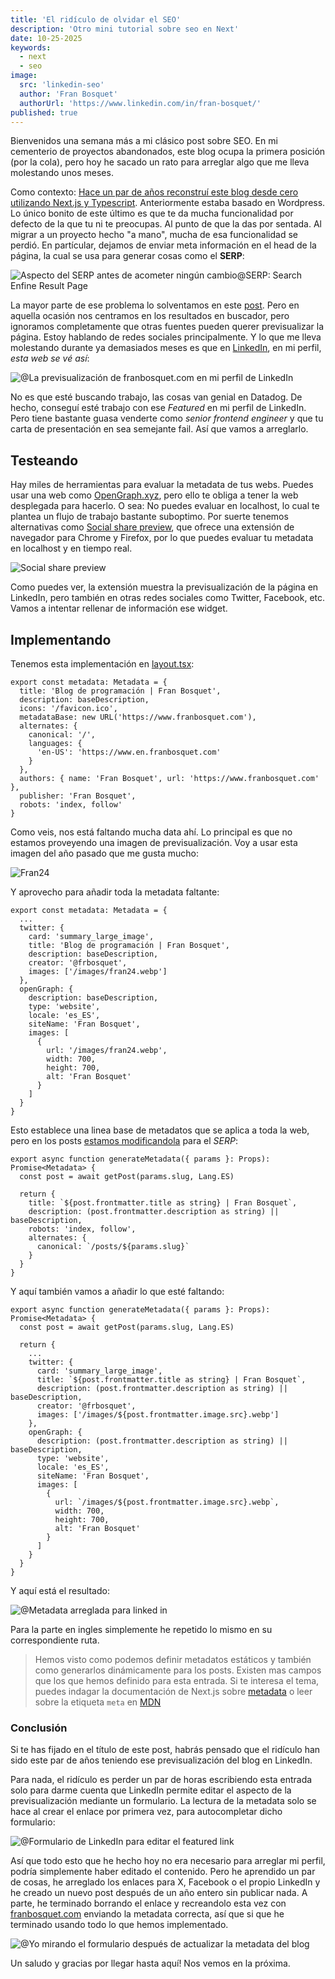 ```yaml
---
title: 'El ridículo de olvidar el SEO'
description: 'Otro mini tutorial sobre seo en Next'
date: 10-25-2025
keywords:
  - next
  - seo
image:
  src: 'linkedin-seo'
  author: 'Fran Bosquet'
  authorUrl: 'https://www.linkedin.com/in/fran-bosquet/'
published: true
---
```


Bienvenidos una semana más a mi clásico post sobre SEO. En mi cementerio de proyectos abandonados, este blog ocupa la primera posición (por la cola), pero hoy he sacado un rato para arreglar algo que me lleva molestando unos meses.

Como contexto: [Hace un par de años reconstruí este blog desde cero utilizando Next.js y Typescript](/posts/refresh). Anteriormente estaba basado en Wordpress. Lo único bonito de este último es que te da mucha funcionalidad por defecto de la que tu ni te preocupas. Al punto de que la das por sentada. Al migrar a un proyecto hecho "a mano", mucha de esa funcionalidad se perdió. En partícular, dejamos de enviar meta información en el head de la página, la cual se usa para generar cosas como el **SERP**:

![Aspecto del SERP antes de acometer ningún cambio@SERP: Search Enfine Result Page](serp1)

La mayor parte de ese problema lo solventamos en este [post](/posts/seo-one). Pero en aquella ocasión nos centramos en los resultados en buscador, pero ignoramos completamente que otras fuentes pueden querer previsualizar la página. Estoy hablando de redes sociales principalmente. Y lo que me lleva molestando durante ya demasiados meses es que en [LinkedIn](https://www.linkedin.com/in/fran-bosquet/), en mi perfil, *esta web se vé así*:

![@La previsualización de franbosquet.com en mi perfil de LinkedIn](linkedin-seo)

No es que esté buscando trabajo, las cosas van genial en Datadog. De hecho, conseguí esté trabajo con ese _Featured_ en mi perfil de LinkedIn. Pero tiene bastante guasa venderte como _senior frontend engineer_ y que tu carta de presentación en sea semejante fail. Así que vamos a arreglarlo.

## Testeando

Hay miles de herramientas para evaluar la metadata de tus webs. Puedes usar una web como [OpenGraph.xyz](https://opengraph.xyz/), pero ello te obliga a tener la web desplegada para hacerlo. O sea: No puedes evaluar en localhost, lo cual te plantea un flujo de trabajo bastante suboptimo. Por suerte tenemos alternativas como [Social share preview](https://socialsharepreview.com/), que ofrece una extensión de navegador para Chrome y Firefox, por lo que puedes evaluar tu metadata en localhost y en tiempo real.

![Social share preview](social-share-preview)

Como puedes ver, la extensión muestra la previsualización de la página en LinkedIn, pero también en otras redes sociales como Twitter, Facebook, etc. Vamos a intentar rellenar de información ese widget.

## Implementando

Tenemos esta implementación en [layout.tsx](https://github.com/FrBosquet/fran-bosquet/blob/2d49e4bc8bc97b76a8223ae3b26bc5257b7f6e5d/app/(es)/layout.tsx#L16-36):

```tsx@/app/layout.tsx
export const metadata: Metadata = {
  title: 'Blog de programación | Fran Bosquet',
  description: baseDescription,
  icons: '/favicon.ico',
  metadataBase: new URL('https://www.franbosquet.com'),
  alternates: {
    canonical: '/',
    languages: {
      'en-US': 'https://www.en.franbosquet.com'
    }
  },
  authors: { name: 'Fran Bosquet', url: 'https://www.franbosquet.com' },
  publisher: 'Fran Bosquet',
  robots: 'index, follow'
}
```

Como veis, nos está faltando mucha data ahí. Lo principal es que no estamos proveyendo una imagen de previsualización. Voy a usar esta imagen del año pasado que me gusta mucho:

![Fran24](fran24)

Y aprovecho para añadir toda la metadata faltante:

```tsx
export const metadata: Metadata = {
  ...
  twitter: {
    card: 'summary_large_image',
    title: 'Blog de programación | Fran Bosquet',
    description: baseDescription,
    creator: '@frbosquet',
    images: ['/images/fran24.webp']
  },
  openGraph: {
    description: baseDescription,
    type: 'website',
    locale: 'es_ES',
    siteName: 'Fran Bosquet',
    images: [
      {
        url: '/images/fran24.webp',
        width: 700,
        height: 700,
        alt: 'Fran Bosquet'
      }
    ]
  }
}
```

Esto establece una linea base de metadatos que se aplica a toda la web, pero en los posts [estamos modificandola](https://github.com/FrBosquet/fran-bosquet/blob/df13951de3ced8b251398f629fd33c0e50785552/app/(es)/posts/%5Bslug%5D/page.tsx#L31) para el _SERP_:

```tsx@app/(es)/posts/[slug]/page.tsx
export async function generateMetadata({ params }: Props): Promise<Metadata> {
  const post = await getPost(params.slug, Lang.ES)

  return {
    title: `${post.frontmatter.title as string} | Fran Bosquet`,
    description: (post.frontmatter.description as string) || baseDescription,
    robots: 'index, follow',
    alternates: {
      canonical: `/posts/${params.slug}`
    }
  }
}
```

Y aquí también vamos a añadir lo que esté faltando:

```tsx@app/(es)/posts/[slug]/page.tsx
export async function generateMetadata({ params }: Props): Promise<Metadata> {
  const post = await getPost(params.slug, Lang.ES)

  return {
    ...
    twitter: {
      card: 'summary_large_image',
      title: `${post.frontmatter.title as string} | Fran Bosquet`,
      description: (post.frontmatter.description as string) || baseDescription,
      creator: '@frbosquet',
      images: ['/images/${post.frontmatter.image.src}.webp']
    },
    openGraph: {
      description: (post.frontmatter.description as string) || baseDescription,
      type: 'website',
      locale: 'es_ES',
      siteName: 'Fran Bosquet',
      images: [
        {
          url: `/images/${post.frontmatter.image.src}.webp`,
          width: 700,
          height: 700,
          alt: 'Fran Bosquet'
        }
      ]
    }
  }
}
```

Y aquí está el resultado:

![@Metadata arreglada para linked in](linkedin-seo-fix)

Para la parte en ingles simplemente he repetido lo mismo en su correspondiente ruta.

> Hemos visto como podemos definir metadatos estáticos y también como generarlos dinámicamente para los posts. Existen mas campos que los que hemos definido para esta entrada. Si te interesa el tema, puedes indagar la documentación de Next.js sobre [metadata](https://nextjs.org/docs/app/api-reference/functions/generate-metadata#metadata-fields) o leer sobre la etiqueta `meta` en [MDN](https://developer.mozilla.org/en-US/docs/Web/HTML/Reference/Elements/meta)

### Conclusión

Si te has fijado en el título de este post, habrás pensado que el ridículo han sido este par de años teniendo ese previsualización del blog en LinkedIn.

Para nada, el ridículo es perder un par de horas escribiendo esta entrada solo para darme cuenta que LinkedIn permite editar el aspecto de la previsualización mediante un formulario. La lectura de la metadata solo se hace al crear el enlace por primera vez, para autocompletar dicho formulario:

![@Formulario de LinkedIn para editar el featured link](linkedin-edit-link)

Así que todo esto que he hecho hoy no era necesario para arreglar mi perfil, podría simplemente haber editado el contenido. Pero he aprendido un par de cosas, he arreglado los enlaces para X, Facebook o el propio LinkedIn y he creado un nuevo post después de un año entero sin publicar nada. A parte, he terminado borrando el enlace y recreandolo esta vez con [franbosquet.com](https://franbosquet.com) enviando la metadata correcta, así que si que he terminado usando todo lo que hemos implementado.

![@Yo mirando el formulario después de actualizar la metadata del blog](payaso)

Un saludo y gracias por llegar hasta aquí! Nos vemos en la próxima.
